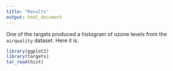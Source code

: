 ```yaml
---
title: "Results"
output: html_document
---
```


One of the targets produced a histogram of ozone levels from the `airquality` dataset. Here it is.

```r
library(ggplot2)
library(targets)
tar_read(hist)
```
